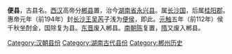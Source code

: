 '''便县'''，古县名。[[西汉|西汉]]高帝分[[郴县|郴县]]置，治今[[湖南省|湖南省]][[永兴县|永兴县]]。属[[长沙国|长沙国]]，后属[[桂阳郡|桂阳郡]]。惠帝元年（前194年）封[[长沙王|长沙王]][[吴芮|吴芮]]子浅为[[便侯|便侯]]，即此。[[元触|元触]]五年（前112年）侯千秋坐酎金，国除复为县。[[东晋|东晋]]废入郴县。[[南朝陈|南朝陈]]复置，[[隋|隋]]又废入郴县。

[[Category:汉朝县份|Category:汉朝县份]]
[[Category:湖南古代县份|Category:湖南古代县份]]
[[Category:郴州历史|Category:郴州历史]]